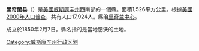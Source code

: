{{noteTA
|T=zh-hans:里奇兰县 (威斯康星州);zh-hk:里奇蘭縣 (威斯康辛州);zh-tw:里奇蘭郡 (威斯康辛州);
|1=zh-hans:县;zh-hk:縣;zh-tw:郡;
}}
{{Otheruses|里奇蘭縣|subject=美國威斯康辛州的一個縣|other=同名的縣}}
{{Infobox U.S. County|
 |county  = 里奇蘭縣
 |state = 威斯康星州
 |en county  = Richland County
 |en state = Wisconsin 
 |seal =  
 |map size = 225
 |founded = 
 |seat = [[里奇兰中心_(威斯康辛州)|里奇兰中心]]
 |area = 1,526 [[km²|km²]] (589 [[square_mile|mi²]]) 
 |area land  = 1,518 km² (586 mi²) 
 |area water = 8 km² (3 mi²)
 |area percentage = 0.54% 
 |census yr = 2000
 |pop = 17,924 
 |density = 12
 |web = www.co.richland.wi.us
|}}
'''里奇蘭县'''（{{lang-en|Richland County}}）是[[美國|美國]][[威斯康辛州|威斯康辛州]]西南部的一個縣。面積1,526平方公里。根據[[美國2000年人口普查|美國2000年人口普查]]，共有人口17,924人。縣治[[里奇兰中心_(威斯康辛州)|里奇兰中心]]。

成立於1850年2月7日。縣名指的是當地肥沃的土地。

{{Wisconsin-stub}}
{{commonscat}}
{{coord|display=title}}
{{normdaten}}
{{DEFAULTSORT:richladn}}
[[Category:威斯康辛州行政区划|Category:威斯康辛州行政区划]]